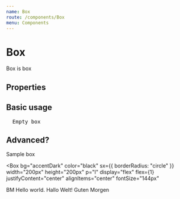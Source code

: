 ```yaml
---
name: Box
route: /components/Box
menu: Components
---
```




# Box

Box is box

## Properties

<Props of={Box} />

## Basic usage

<pre>
  <Box>Empty box</Box>
</pre>

## Advanced?

<Playground>
<Box bg="accentDark" sx={{ borderRadius: "m" }} width="400px" p="xs" my="l" textAlign="center">Sample box</Box>


<Box
  bg="accentDark" 
  color="black" 
  sx={{ borderRadius: "circle" }}
  width="200px"
  height="200px"
  p="l"
  display="flex"
  flex={1}
  justifyContent="center"
  alignItems="center"
  fontSize="144px"
>
  BM
</Box>
<Card mt="xl" p="m" bg="accentDark" width="450px">Hello world. Hallo Welt! Guten Morgen</Card>
</Playground>

